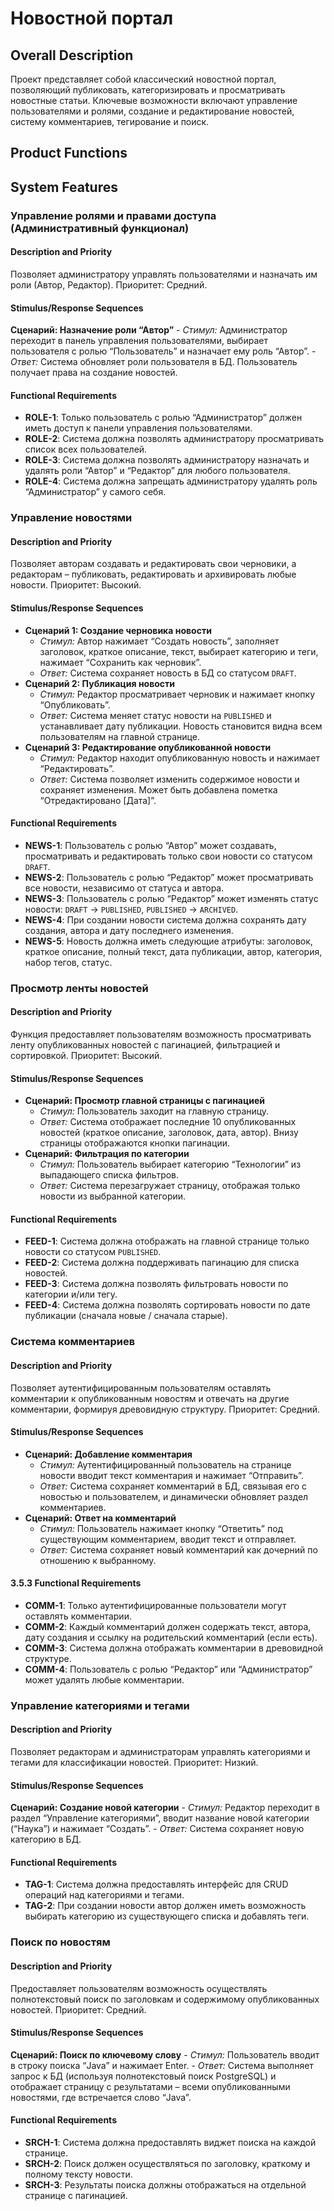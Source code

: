 # Новостной портал

## Overall Description

Проект представляет собой классический новостной портал, позволяющий публиковать, категоризировать и просматривать новостные статьи. Ключевые возможности включают управление пользователями и ролями, создание и редактирование новостей, систему комментариев, тегирование и поиск.

## Product Functions


## System Features

### Управление ролями и правами доступа (Административный функционал)

#### Description and Priority

Позволяет администратору управлять пользователями и назначать им роли (Автор, Редактор). Приоритет: Средний.

#### Stimulus/Response Sequences

**Сценарий: Назначение роли "Автор"**
-   *Стимул:* Администратор переходит в панель управления пользователями, выбирает пользователя с ролью "Пользователь" и назначает ему роль "Автор".
-   *Ответ:* Система обновляет роли пользователя в БД. Пользователь получает права на создание новостей.

#### Functional Requirements

-   **ROLE-1**: Только пользователь с ролью "Администратор" должен иметь доступ к панели управления пользователями.
-   **ROLE-2**: Система должна позволять администратору просматривать список всех пользователей.
-   **ROLE-3**: Система должна позволять администратору назначать и удалять роли "Автор" и "Редактор" для любого пользователя.
-   **ROLE-4**: Система должна запрещать администратору удалять роль "Администратор" у самого себя.

### Управление новостями

#### Description and Priority

Позволяет авторам создавать и редактировать свои черновики, а редакторам – публиковать, редактировать и архивировать любые новости. Приоритет: Высокий.

#### Stimulus/Response Sequences

-   **Сценарий 1: Создание черновика новости**
    *   *Стимул:* Автор нажимает "Создать новость", заполняет заголовок, краткое описание, текст, выбирает категорию и теги, нажимает "Сохранить как черновик".
    *   *Ответ:* Система сохраняет новость в БД со статусом `DRAFT`.
-   **Сценарий 2: Публикация новости**
    *   *Стимул:* Редактор просматривает черновик и нажимает кнопку "Опубликовать".
    *   *Ответ:* Система меняет статус новости на `PUBLISHED` и устанавливает дату публикации. Новость становится видна всем пользователям на главной странице.
-   **Сценарий 3: Редактирование опубликованной новости**
    *   *Стимул:* Редактор находит опубликованную новость и нажимает "Редактировать".
    *   *Ответ:* Система позволяет изменить содержимое новости и сохраняет изменения. Может быть добавлена пометка "Отредактировано [Дата]".

#### Functional Requirements

-   **NEWS-1**: Пользователь с ролью "Автор" может создавать, просматривать и редактировать только свои новости со статусом `DRAFT`.
-   **NEWS-2**: Пользователь с ролью "Редактор" может просматривать все новости, независимо от статуса и автора.
-   **NEWS-3**: Пользователь с ролью "Редактор" может изменять статус новости: `DRAFT` -> `PUBLISHED`, `PUBLISHED` -> `ARCHIVED`.
-   **NEWS-4**: При создании новости система должна сохранять дату создания, автора и дату последнего изменения.
-   **NEWS-5**: Новость должна иметь следующие атрибуты: заголовок, краткое описание, полный текст, дата публикации, автор, категория, набор тегов, статус.

### Просмотр ленты новостей

#### Description and Priority

Функция предоставляет пользователям возможность просматривать ленту опубликованных новостей с пагинацией, фильтрацией и сортировкой. Приоритет: Высокий.

#### Stimulus/Response Sequences

-   **Сценарий: Просмотр главной страницы с пагинацией**
    *   *Стимул:* Пользователь заходит на главную страницу.
    *   *Ответ:* Система отображает последние 10 опубликованных новостей (краткое описание, заголовок, дата, автор). Внизу страницы отображаются кнопки пагинации.
-   **Сценарий: Фильтрация по категории**
    *   *Стимул:* Пользователь выбирает категорию "Технологии" из выпадающего списка фильтров.
    *   *Ответ:* Система перезагружает страницу, отображая только новости из выбранной категории.

#### Functional Requirements

-   **FEED-1**: Система должна отображать на главной странице только новости со статусом `PUBLISHED`.
-   **FEED-2**: Система должна поддерживать пагинацию для списка новостей.
-   **FEED-3**: Система должна позволять фильтровать новости по категории и/или тегу.
-   **FEED-4**: Система должна позволять сортировать новости по дате публикации (сначала новые / сначала старые).

### Система комментариев

#### Description and Priority

Позволяет аутентифицированным пользователям оставлять комментарии к опубликованным новостям и отвечать на другие комментарии, формируя древовидную структуру. Приоритет: Средний.

#### Stimulus/Response Sequences

-   **Сценарий: Добавление комментария**
    *   *Стимул:* Аутентифицированный пользователь на странице новости вводит текст комментария и нажимает "Отправить".
    *   *Ответ:* Система сохраняет комментарий в БД, связывая его с новостью и пользователем, и динамически обновляет раздел комментариев.
-   **Сценарий: Ответ на комментарий**
    *   *Стимул:* Пользователь нажимает кнопку "Ответить" под существующим комментарием, вводит текст и отправляет.
    *   *Ответ:* Система сохраняет новый комментарий как дочерний по отношению к выбранному.

#### **3.5.3 Functional Requirements**

-   **COMM-1**: Только аутентифицированные пользователи могут оставлять комментарии.
-   **COMM-2**: Каждый комментарий должен содержать текст, автора, дату создания и ссылку на родительский комментарий (если есть).
-   **COMM-3**: Система должна отображать комментарии в древовидной структуре.
-   **COMM-4**: Пользователь с ролью "Редактор" или "Администратор" может удалять любые комментарии.

### Управление категориями и тегами

#### Description and Priority

Позволяет редакторам и администраторам управлять категориями и тегами для классификации новостей. Приоритет: Низкий.

#### Stimulus/Response Sequences

**Сценарий: Создание новой категории**
-   *Стимул:* Редактор переходит в раздел "Управление категориями", вводит название новой категории ("Наука") и нажимает "Создать".
-   *Ответ:* Система сохраняет новую категорию в БД.

#### Functional Requirements

-   **TAG-1**: Система должна предоставлять интерфейс для CRUD операций над категориями и тегами.
-   **TAG-2**: При создании новости автор должен иметь возможность выбирать категорию из существующего списка и добавлять теги.

### Поиск по новостям

#### Description and Priority

Предоставляет пользователям возможность осуществлять полнотекстовый поиск по заголовкам и содержимому опубликованных новостей. Приоритет: Средний.

#### Stimulus/Response Sequences

**Сценарий: Поиск по ключевому слову**
-   *Стимул:* Пользователь вводит в строку поиска "Java" и нажимает Enter.
-   *Ответ:* Система выполняет запрос к БД (используя полнотекстовый поиск PostgreSQL) и отображает страницу с результатами – всеми опубликованными новостями, где встречается слово "Java".

#### Functional Requirements

-   **SRCH-1**: Система должна предоставлять виджет поиска на каждой странице.
-   **SRCH-2**: Поиск должен осуществляться по заголовку, краткому и полному тексту новости.
-   **SRCH-3**: Результаты поиска должны отображаться на отдельной странице с пагинацией.
